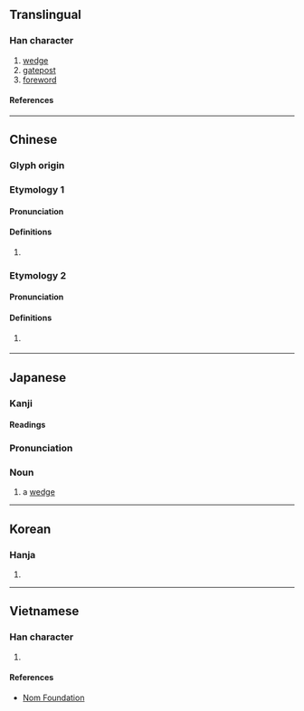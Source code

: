 {{character info}}
==Translingual==

===Han character===
{{Han char|rn=75|rad=木|as=09|sn=13|four=47934|canj=DQHK|ids=⿰木契}}

# [[wedge]]
# [[gatepost]]
# [[foreword]]

====References====
{{Han ref|kx=0539.130|dkj=15131|dj=0926.250|hdz=21242.070|uh=6954}}

----

==Chinese==
{{zh-forms}}

===Glyph origin===
{{Han etym}}

===Etymology 1===

====Pronunciation====
{{zh-pron
|m=xiē
|c=sit3
|j=xieh4
|mn=ml:siat/qz,twvt,xm:soeh/tw,zz:seh
|mn_note=siat - literary; soeh/seh - vernacular
|mc=y
|oc=y
|ma=
|cat=n
}}

====Definitions====
{{zh-hanzi}}

# {{rfdef|zh}}

===Etymology 2===

====Pronunciation====
{{zh-pron
|c=sip3
|cat=v
}}

====Definitions====
{{zh-hanzi}}

# {{lb|zh|Cantonese}} {{zh-alt form|*𤗈}}

----

==Japanese==

===Kanji===
{{ja-kanji|grade=|rs=木09}}

====Readings====
{{ja-readings
|goon=せち, けち
|kanon=せつ, けつ
|kun=くさび-, ほうだて-
}}

===Pronunciation===
{{ja-kanjitab|くさび|yomi=k}}
{{swp|lang=ja|くさび}}
{{ja-pron|くさび|acc=0|y=k|dev=1}}

===Noun===
{{ja-noun|くさび}}

# a [[wedge]] {{gl|simple machine}}

{{topics|ja|Simple machines|sort=くさび}}

----

==Korean==

===Hanja===
{{ko-hanja|설}}

# {{rfdef|ko|sort=木09}}

----

==Vietnamese==

===Han character===
{{vi-readings|rs=木09|reading=khế}}

# {{rfdef|vi|sort=木09}}

====References====
* [http://nomfoundation.org/common/nom_details.php?codepoint=6954 Nom Foundation]